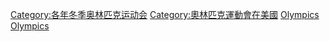 {{Commons cat|1980 Winter Olympics}}
{{CatPair|1976年冬季奧林匹克運動會|1984年冬季奧林匹克運動會}}

[[Category:各年冬季奥林匹克运动会|Category:各年冬季奥林匹克运动会]]
[[Category:奧林匹克運動會在美國|Category:奧林匹克運動會在美國]]
[[Category:1980年綜合運動會|Olympics]]
[[Category:1980年美國體育|Olympics]]